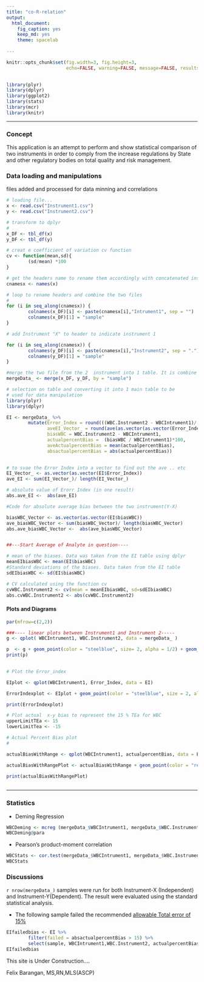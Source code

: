 ```yaml
---
title: "co-R-relation"
output:
  html_document:
    fig_caption: yes
    keep_md: yes
    theme: spacelab
                                                    
---
```

```r
knitr::opts_chunk$set(fig.width=3, fig.height=3,
                      echo=FALSE, warning=FALSE, message=FALSE, results = FALSE)
        
```
                                                                                 
```r
library(plyr)
library(dplyr)
library(ggplot2)
library(stats)
library(mcr)
library(knitr)
```

***                          
###  Concept
This application is an attempt to perform and show statistical comparison of two instruments in order to comply from the increase regulations by State and other regulatory bodies on total quality and risk management.
                
### Data loading and manipulations                                  
files added and processed for data minning and correlations     

```r
# loading file...
x <- read.csv("Instrument1.csv")
y <- read.csv("Instrument2.csv")

```
       
```r
# transform to dplyr
# 
x_DF <- tbl_df(x)
y_DF <- tbl_df(y)

# creat e coefficient of variation cv function
cv <- function(mean,sd){
        (sd/mean) *100
}

# get the headers name to rename them accordingly with concatenated instrument name assignment
cnamesx <- names(x)

# loop to rename headers and combine the two files
# 
for (i in seq_along(cnamesx)) {
        colnames(x_DF)[i] <- paste(cnamesx[i],"Intrument1", sep = "")
        colnames(x_DF)[1] = "sample"
}

# add Instrument "X" to header to indicate instrument 1

for (i in seq_along(cnamesx)) {
        colnames(y_DF)[i] <- paste(cnamesx[i],"Instrument2", sep = ".")
        colnames(y_DF)[1] = "sample"
}

#merge the two file from the 2  instrument into 1 table. It is combine by sample ID. The assumtion is that a sample particular sample was run on both instrument
mergeData_ <- merge(x_DF, y_DF, by = "sample")

```        
                
```r
# selection on table and converting it into 1 main table to be
# used for data manipulation
library(plyr)
library(dplyr)
```
                                                                                                                                                           
```r
EI <- mergeData_ %>%
        mutate(Error_Index = round(((WBC.Instrument2 - WBCIntrument1)/ WBCIntrument1) / 0.15, 3),
               aveEI_Vector_ = round(ave(as.vector(as.vector(Error_Index))),3),
               biasWBC = WBC.Instrument2 - WBCIntrument1,
               actualpercentBias =  (biasWBC / WBCIntrument1)*100,
               aveActualpercentBias = mean(actualpercentBias),
               absactualpercentBias = abs(actualpercentBias))

                    
# to svae the Error Index into a vector to find out the ave .. etc
EI_Vector_ <- as.vector(as.vector(EI$Error_Index))
ave_EI <- sum(EI_Vector_)/ length(EI_Vector_)

# absolute value of Erorr Index (in one result)
abs.ave_EI <-  abs(ave_EI)

#Code for absolute average bias between the two instrument(Y-X) 

biasWBC_Vector <- as.vector(as.vector(EI$biasWBC))
ave_biasWBC_Vector <- sum(biasWBC_Vector)/ length(biasWBC_Vector)
abs.ave_biasWBC_Vector <-  abs(ave_biasWBC_Vector)


##---Start Average of Analyte in question----

# mean of the biases. Data was taken from the EI table using dplyr
meanEIbiasWBC <- mean(EI$biasWBC)
#Standard deviations of the biases. Data taken from the EI table
sdEIbiasWBC <- sd(EI$biasWBC)

# CV calculated using the function cv
cvWBC.Instrument2 <- cv(mean = meanEIbiasWBC, sd=sdEIbiasWBC)
abs.cvWBC.Instrument2 <- abs(cvWBC.Instrument2)
```
       
                  
                                       
#### Plots and Diagrams

```r
par(mfrow=c(2,2))

###---- linear plots between Instrument1 and Instrument 2-----
g <- qplot( WBCIntrument1, WBC.Instrument2, data = mergeData_ )

p  <- g + geom_point(color = "steelblue", size= 2, alpha = 1/2) + geom_smooth(method = "lm") + labs (title = paste(names(x)[2], "Linear Model", sep = " ")) + labs(x = "Intrument 1") + labs(y = "Instrument 2")
print(p)

                
# Plot the Error_index

EIplot <- qplot(WBCIntrument1, Error_Index, data = EI)

ErrorIndexplot <- EIplot + geom_point(color = "steelblue", size = 2, alpha = 1/2)  +labs(title= "Error Index") + geom_hline(yintercept = EI$aveEI_Vector_ ) + labs(x = paste(names(x)[2])) + labs(y = "Error Index (X-Y)/TEa")

print(ErrorIndexplot)

# Plot actual  x-y bias to represent the 15 % TEa for WBC
upperLimitTEa <- 15
lowerLimitTea <- -15

# Actual Percent Bias plot
# 

actualBiasWithRange <- qplot(WBCIntrument1, actualpercentBias, data = EI)

actualBiasWithRangePlot <- actualBiasWithRange + geom_point(color = "red", size = 2, alpha = 1/2)  +labs(title= "Actual Bias with TEa Range") + geom_hline(yintercept = upperLimitTEa, size=1 ) + geom_hline(yintercept = lowerLimitTea, size = 1 ) + geom_hline(yintercept = EI$aveActualpercentBias, color = "steelblue" ) + labs(x = paste(names(x)[2])) + labs(y = "Actual Bias(Y-X)")

print(actualBiasWithRangePlot)
        

```

***
        
### Statistics                       
* Deming Regression
```r
WBCDeming <- mcreg (mergeData_$WBCIntrument1, mergeData_$WBC.Instrument2, method.reg = "Deming")
WBCDeming@para
```


* Pearson's product-moment correlation                            
```r
WBCStats <- cor.test(mergeData_$WBCIntrument1, mergeData_$WBC.Instrument2)
WBCStats
```
 
### Discussions
        
`r nrow(mergeData_)` samples were run for both Instrument-X (Independent) and Instrument-Y(Dependent). The result were evaluated using the standard statistical analysis.      

* The following sample failed the recommended [allowable Total error of 15%][1]
        
```r
EIfailedbias <- EI %>%
        filter(failed = absactualpercentBias > 15) %>%
        select(sample, WBCIntrument1,WBC.Instrument2, actualpercentBias)
EIfailedbias      
```

                            
            
This site is Under Construction....
        
Felix Barangan, MS,RN,MLS(ASCP)
        
[1]: https://www.westgard.com/clia.htm

